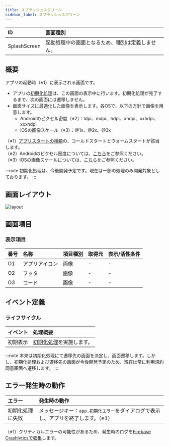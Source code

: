 ```yaml
---
title: スプラッシュスクリーン
sidebar_label: スプラッシュスクリーン
---
```


| ID       | 画面種別 |
|:----------|:------------|
| SplashScreen | 起動処理中の画面となるため、種別は定義しません。 |

## 概要

アプリの起動時（※1）に表示される画面です。

- アプリの[初期化処理][]は、この画面の表示中に行います。初期化処理が完了するまで、次の画面には遷移しません。
- 画面サイズに最適化した画像を表示します。各OSで、以下の方針で画像を用意します。
  - Androidのピクセル密度（※2）：ldpi、mdpi、hdpi、xhdpi、xxhdpi、xxxhdpi
  - iOSの画像スケール（※3）：@1x、@2x、@3x

（※1）[アプリスタートの種類](/react-native/santoku/application-architecture/life-cycle-management/overview.mdx#アプリスタートの種類に応じた初期化処理)の、コールドスタートとウォームスタートが該当します。<br />
（※2）Androidのピクセル密度については、[こちら](https://developer.android.com/training/multiscreen/screendensities?hl=ja)をご参照ください。<br />
（※3）iOSの画像スケールについては、[こちら](https://developer.apple.com/design/human-interface-guidelines/ios/icons-and-images/image-size-and-resolution/)をご参照ください。

:::note
初期化処理は、今後開発予定です。現在は一部の処理のみ開発対象としております。
:::

## 画面レイアウト

![layout](./layout.drawio.png)

## 画面項目

### 表示項目

| 番号 | 名称           | 項目種別    | 取得元               | 表示/活性条件                                 |
|:----|:--------------|:-----------|:--------------------|:--------------------------------------------|
| O1  | アプリアイコン   | 画像       | -                   | -                                          |
| O2  | フッタ          | 画像       | - | - |
| O3  | コード          | 画像       | - | - |

## イベント定義

### ライフサイクル

| イベント | 処理概要 |
|:------|:------|
| 初期表示 | [初期化処理][]を実施します。 |

:::note
本来は初期化処理にて遷移先の画面を決定し、画面遷移します。しかし、初期化処理および遷移先の画面が今後開発予定のため、現在は常に利用規約同意画面へ遷移します。
:::

## エラー発生時の動作

| エラー | 発生時の動作 |
|:------|:-----------|
| 初期化処理に失敗 | メッセージキー：`app.初期化エラー`をダイアログで表示し、アプリを終了します。（※1） |
（※1）クリティカルエラーの可能性があるため、発生時のログを[Firebase Crashlyticsで収集](/react-native/santoku/application-architecture/logging-app/logging.mdx#firebase-crashlyticsについて)します。

<!-- link定義を使う場合は以下に記載する -->
[初期化処理]: /react-native/santoku/application-architecture/life-cycle-management/initialization.mdx#初期化処理のフロー
